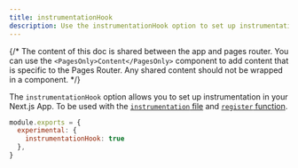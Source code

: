 ```yaml
---
title: instrumentationHook
description: Use the instrumentationHook option to set up instrumentation in your Next.js App. 
---
```


{/* The content of this doc is shared between the app and pages router. You can use the `<PagesOnly>Content</PagesOnly>` component to add content that is specific to the Pages Router. Any shared content should not be wrapped in a component. */}

The `instrumentationHook` option allows you to set up instrumentation in your Next.js App. To be used with the [`instrumentation` file](/docs/app/api-reference/file-conventions/instrumentation) and [`register` function](/docs/app/api-reference/file-conventions/instrumentation#register).

```js filename="next.config.js"
module.exports = {
  experimental: {
    instrumentationHook: true
  },
}
```

